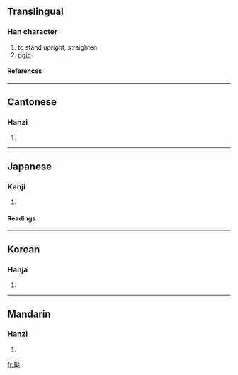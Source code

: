 ==Translingual==
===Han character===
{{Han char|rn=64|rad=手|as=07|sn=10|four=5204<sub>1</sub>|canj=手弓大土 (QNKG)}}
# to stand upright, straighten
# [[rigid]]
====References====
{{Han ref|kx=0432.040|dkj=12106|dj=0781.120|hdz=31869.110|uh=633A|ud=25402|bh=AEBC|bd=44732}}
----
==Cantonese==
===Hanzi===
{{yue-hanzi|jyut=|y=ting2, ting5}}
# {{defn|Cantonese}}
----
==Japanese==
===Kanji===
{{ja-kanji|grade=|rs=手07}}
# {{defn|Japanese}} 
====Readings====
{{ja-readings|on=[[てい]] (tei), [[ちょう]] (chō)|kun=[[ぬく]] (nuku)}}
----
==Korean==
===Hanja===
{{ko-hanja|hangeul=정|eumhun=|rv=jeong|mr=chŏng|y=ceng}}
# {{defn|Korean}}
----
==Mandarin==
===Hanzi===
{{cmn-hanzi|pin=[[tǐng]] (ting3)|wg=t'ing<sup>3</sup>}}
# {{defn|Mandarin}}

[[fr:挺]]
